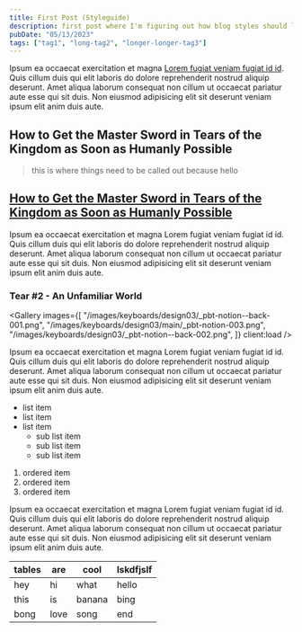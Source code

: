 ```yaml
---
title: First Post (Styleguide)
description: first post where I'm figuring out how blog styles should look.
pubDate: "05/13/2023"
tags: ["tag1", "long-tag2", "longer-longer-tag3"]
---
```



Ipsum ea occaecat exercitation et magna [Lorem fugiat veniam fugiat id id](#). Quis cillum duis qui elit laboris do dolore reprehenderit nostrud aliquip deserunt. Amet aliqua laborum consequat non cillum ut occaecat pariatur aute esse qui sit duis. Non eiusmod adipisicing elit sit deserunt veniam ipsum elit anim duis aute.

## How to Get the Master Sword in Tears of the Kingdom as Soon as Humanly Possible

> this is where things need to be called out because hello

## [How to Get the Master Sword in Tears of the Kingdom as Soon as Humanly Possible](#how-to-get-the-master-sword-in-tears-of-the-kingdom-as-soon-as-humanly-possible-1)

Ipsum ea occaecat exercitation et magna Lorem fugiat veniam fugiat id id. Quis cillum duis qui elit laboris do dolore reprehenderit nostrud aliquip deserunt. Amet aliqua laborum consequat non cillum ut occaecat pariatur aute esse qui sit duis. Non eiusmod adipisicing elit sit deserunt veniam ipsum elit anim duis aute.

### Tear #2 - An Unfamiliar World

<Gallery
  images={[
    "/images/keyboards/design03/_pbt-notion--back-001.png",
    "/images/keyboards/design03/main/_pbt-notion-003.png",
    "/images/keyboards/design03/_pbt-notion--back-002.png",
  ]}
  client:load
/>

Ipsum ea occaecat exercitation et magna Lorem fugiat veniam fugiat id id. Quis cillum duis qui elit laboris do dolore reprehenderit nostrud aliquip deserunt. Amet aliqua laborum consequat non cillum ut occaecat pariatur aute esse qui sit duis. Non eiusmod adipisicing elit sit deserunt veniam ipsum elit anim duis aute.

- list item
- list item
- list item
  - sub list item
  - sub list item
  - sub list item

1. ordered item
2. ordered item
3. ordered item

Ipsum ea occaecat exercitation et magna Lorem fugiat veniam fugiat id id. Quis cillum duis qui elit laboris do dolore reprehenderit nostrud aliquip deserunt. Amet aliqua laborum consequat non cillum ut occaecat pariatur aute esse qui sit duis. Non eiusmod adipisicing elit sit deserunt veniam ipsum elit anim duis aute.

| tables | are  | cool   | lskdfjslf |
| ------ | ---- | ------ | --------- |
| hey    | hi   | what   | hello     |
| this   | is   | banana | bing      |
| bong   | love | song   | end       |
